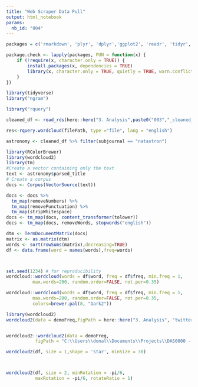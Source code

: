```yaml
---
title: "Web Scraper Data Pull"
output: html_notebook
params:
  nb_id: "004"
---
```



```r

packages = c('rmarkdown', 'plyr', 'dplyr','ggplot2', 'readr', 'tidyr', 'stringr',  'knitr', 'sparklyr', 'shiny', 'data.table', 'zoo','fasttime',"twitteR","openssl","httpuv" , 'rvest', 'httr','jsonlite','lubridate', 'twitteR','magrittr')

package.check <- lapply(packages, FUN = function(x) {
    if (!require(x, character.only = TRUE)) {
        install.packages(x, dependencies = TRUE)
        library(x, character.only = TRUE, quietly = TRUE, warn.conflicts = FALSE)
    }
})

library(tidyverse)
library("ngram")

library("rquery")


```



```r

cleaned_df <- read_rds(here::here("3. Analysis",paste0("003","_cleaned_df.rds")))

```

```r

res<-rquery.wordcloud(filePath, type ="file", lang = "english")

```

```r

astronomy <- cleaned_df %>% filter(subjournal == "natastron")

library(RColorBrewer)
library(wordcloud2)
library(tm)
#Create a vector containing only the text
text <- astronomy$parsed_title
# Create a corpus  
docs <- Corpus(VectorSource(text))

docs <- docs %>%
  tm_map(removeNumbers) %>%
  tm_map(removePunctuation) %>%
  tm_map(stripWhitespace)
docs <- tm_map(docs, content_transformer(tolower))
docs <- tm_map(docs, removeWords, stopwords("english"))

dtm <- TermDocumentMatrix(docs) 
matrix <- as.matrix(dtm) 
words <- sort(rowSums(matrix),decreasing=TRUE) 
df <- data.frame(word = names(words),freq=words)



set.seed(1234) # for reproducibility 
wordcloud::wordcloud(words = df$word, freq = df$freq, min.freq = 1,           
          max.words=200, random.order=FALSE, rot.per=0.35)

wordcloud::wordcloud(words = df$word, freq = df$freq, min.freq = 1,           
          max.words=200, random.order=FALSE, rot.per=0.35,            
          colors=brewer.pal(8, "Dark2"))

```



```r


library(wordcloud2)
wordcloud2(data = demoFreq,figPath = here::here("3. Analysis", "twitter.jpg"))


wordcloud2::wordcloud2(data = demoFreq,
           figPath = "C:\\Users\\donal\\Documents\\Projects\\DAS0000 - nature webscraper\\3. Analysis\\twitter.jpg")
```





```r


wordcloud2(df, size = 1,shape = 'star', minSize = 30)




```




```r


wordcloud2(df, size = 2, minRotation = -pi/6, 
           maxRotation = -pi/6, rotateRatio = 1)


```

